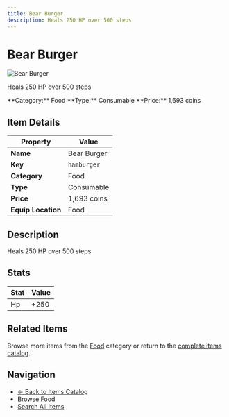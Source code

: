 ```yaml
---
title: Bear Burger
description: Heals 250 HP over 500 steps
---
```


# Bear Burger

<div className="flex items-start gap-6 mb-8">
  <div className="flex-shrink-0">
    <img src="/assets/resources/cooking/hamburger.png" alt="Bear Burger" className="w-24 h-24 border rounded-lg" />
  </div>
  <div className="flex-1">
    <div className="space-y-2">
      <p className="text-lg text-muted-foreground">Heals 250 HP over 500 steps</p>
      <div className="flex flex-wrap gap-4 text-sm">
        <span className="px-2 py-1 bg-blue-100 dark:bg-blue-900 rounded-md">
          **Category:** Food
        </span>
        <span className="px-2 py-1 bg-green-100 dark:bg-green-900 rounded-md">
          **Type:** Consumable
        </span>
        <span className="px-2 py-1 bg-yellow-100 dark:bg-yellow-900 rounded-md">
          **Price:** 1,693 coins
        </span>
      </div>
    </div>
  </div>
</div>

## Item Details

| Property | Value |
|----------|-------|
| **Name** | Bear Burger |
| **Key** | `hamburger` |
| **Category** | Food |
| **Type** | Consumable |
| **Price** | 1,693 coins |
| **Equip Location** | Food |

## Description

Heals 250 HP over 500 steps


## Stats

| Stat | Value |
|------|-------|
| Hp | +250 |


## Related Items

Browse more items from the [Food](/docs/items#food) category or return to the [complete items catalog](/docs/items).

## Navigation

- [← Back to Items Catalog](/docs/items)
- [Browse Food](/docs/items#food)
- [Search All Items](/search)
